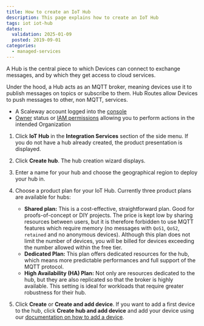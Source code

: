 ```yaml
---
title: How to create an IoT Hub
description: This page explains how to create an IoT Hub
tags: iot iot-hub
dates:
  validation: 2025-01-09
  posted: 2019-09-01
categories:
  - managed-services
---
```



A Hub is the central piece to which Devices can connect to exchange messages, and by which they get access to cloud services.

Under the hood, a Hub acts as an MQTT broker, meaning devices use it to publish messages on topics or subscribe to them. Hub Routes allow Devices to push messages to other, non MQTT, services.

<Requirements />

- A Scaleway account logged into the [console](https://console.scaleway.com)
- [Owner](/iam/concepts/#owner) status or [IAM permissions](/iam/concepts/#permission) allowing you to perform actions in the intended Organization

1. Click **IoT Hub** in the **Integration Services** section of the side menu. If you do not have a hub already created, the product presentation is displayed.
2. Click **Create hub**. The hub creation wizard displays.

3. Enter a name for your hub and choose the geographical region to deploy your hub in.
4. Choose a product plan for your IoT Hub. Currently three product plans are available for hubs:
    * **Shared plan:** This is a cost-effective, straightforward plan. Good for proofs-of-concept or DIY projects. The price is kept low by sharing resources between users, but it is therefore forbidden to use MQTT features which require memory (no messages with `QoS1`, `QoS2`, `retained` and no anonymous devices). Although this plan does not limit the number of devices, you will be billed for devices exceeding the number allowed within the free tier.
    * **Dedicated Plan:** This plan offers dedicated resources for the hub, which means more predictable performances and full support of the MQTT protocol.
    * **High Availability (HA) Plan:** Not only are resources dedicated to the hub, but they are also replicated so that the broker is highly available. This setting is ideal for workloads that require greater robustness for their hub.
5. Click **Create** or **Create and add device**.
    <Message type="note">
      If you want to add a first device to the hub, click **Create hub and add device** and add your device using our [documentation on how to add a device](/iot-hub/how-to/add-device/).
    </Message>


